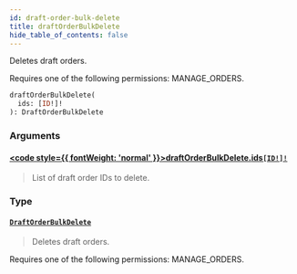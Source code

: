 ```yaml
---
id: draft-order-bulk-delete
title: draftOrderBulkDelete
hide_table_of_contents: false
---
```








Deletes draft orders. 

Requires one of the following permissions: MANAGE_ORDERS.

```graphql
draftOrderBulkDelete(
  ids: [ID!]!
): DraftOrderBulkDelete
```


### Arguments

#### [<code style={{ fontWeight: 'normal' }}>draftOrderBulkDelete.<b>ids</b></code>](#)<Bullet />[`[ID!]!`](../../../developer/api-reference/scalars/id) <Badge class="secondary" text="non-null"/> <Badge class="secondary" text="scalar"/>
> List of draft order IDs to delete.
> 

### Type

#### [`DraftOrderBulkDelete`](../../../developer/api-reference/objects/draft-order-bulk-delete) <Badge class="secondary" text="object"/>
> Deletes draft orders. 

Requires one of the following permissions: MANAGE_ORDERS.
> 





